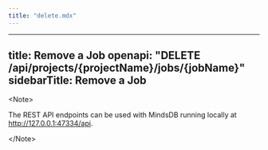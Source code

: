 ```yaml
---
title: "delete.mdx"
---
```


---
title: Remove a Job
openapi: "DELETE /api/projects/{projectName}/jobs/{jobName}"
sidebarTitle: Remove a Job
---

&lt;Note&gt;

The REST API endpoints can be used with MindsDB running locally at http://127.0.0.1:47334/api. 

&lt;/Note&gt;